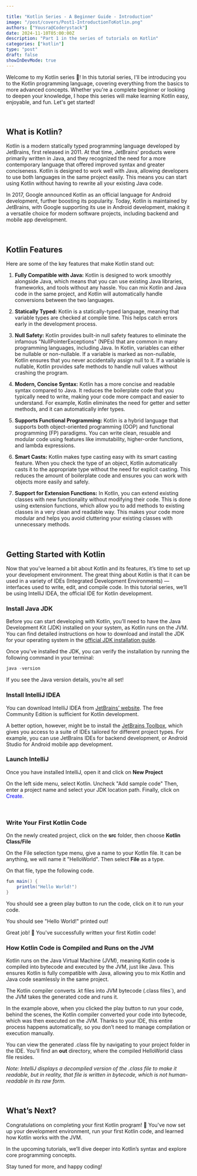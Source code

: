 ```yaml
---

title: "Kotlin Series - A Beginner Guide - Introduction"
image: "/post/covers/Post1-IntroductionToKotlin.png"
authors: ["Yousra@Coderystack"]
date: 2024-11-10T05:00:00Z
description: "Part 1 in the series of tutorials on Kotlin"
categories: ["kotlin"]
type: "post"
draft: false
showInDevMode: true
---
```


Welcome to my Kotlin series 👋! In this tutorial series, I'll be introducing you to the Kotlin programming language, covering everything from the basics to more advanced concepts.
Whether you're a complete beginner or looking to deepen your knowledge, I hope this series will make learning Kotlin easy, enjoyable, and fun. Let's get started!  

&nbsp;

## What is Kotlin?
Kotlin is a modern statically typed programming language developed by JetBrains, first released in 2011. At that time, JetBrains' products were primarily written in Java, 
and they recognized the need for a more contemporary language that offered improved syntax and greater conciseness. Kotlin is designed to work well with Java, allowing 
developers to use both languages in the same project easily. This means you can start using Kotlin without having to rewrite all your existing Java code. 

In 2017, Google announced Kotlin as an official language for Android development, further boosting its popularity. 
Today, Kotlin is maintained by JetBrains, with Google supporting its use in Android development, making it a versatile choice for modern software projects, including backend and mobile app development.

&nbsp;


## Kotlin Features
Here are some of the key features that make Kotlin stand out:

1. **Fully Compatible with Java:** Kotlin is designed to work smoothly alongside Java, which means that you can use existing Java libraries, frameworks, and tools without any hassle. You can mix Kotlin and Java code in the same project, and Kotlin will automatically handle conversions between the two languages. 

2. **Statically Typed:** Kotlin is a statically-typed language, meaning that variable types are checked at compile time. This helps catch errors early in the development process. 

3. **Null Safety:** Kotlin provides built-in null safety features to eliminate the infamous "NullPointerExceptions" (NPEs) that are common in many programming languages, including Java. In Kotlin, variables can either be nullable or non-nullable. If a variable is marked as non-nullable, Kotlin ensures that you never accidentally assign null to it. If a variable is nullable, Kotlin provides safe methods to handle null values without crashing the program.

4. **Modern, Concise Syntax:** Kotlin has a more concise and readable syntax compared to Java. It reduces the boilerplate code that you typically need to write, making your code more compact and easier to understand. For example, Kotlin eliminates the need for getter and setter methods, and it can automatically infer types.

5. **Supports Functional Programming:** Kotlin is a hybrid language that supports both object-oriented programming (OOP) and functional programming (FP) paradigms. You can write clean, resuable and modular code using features like immutability, higher-order functions, and lambda expressions.  

6. **Smart Casts:** Kotlin makes type casting easy with its smart casting feature. When you check the type of an object, Kotlin automatically casts it to the appropriate type without the need for explicit casting. This reduces the amount of boilerplate code and ensures you can work with objects more easily and safely.


7. **Support for Extension Functions:** In Kotlin, you can extend existing classes with new functionality without modifying their code. This is done using extension functions, which allow you to add methods to existing classes in a very clean and readable way. This makes your code more modular and helps you avoid cluttering your existing classes with unnecessary methods.


&nbsp;


## Getting Started with Kotlin

Now that you’ve learned a bit about Kotlin and its features, it’s time to set up your development environment. The great thing about Kotlin is that it can be used in a variety of IDEs (Integrated Development Environments) — interfaces used to write, edit, and compile code. In this tutorial series, we’ll be using IntelliJ IDEA, the official IDE for Kotlin development.


### Install Java JDK
Before you can start developing with Kotlin, you’ll need to have the Java Development Kit (JDK) installed on your system, as Kotlin runs on the JVM. You can find detailed instructions on how to download and install the JDK for your operating system in the [official JDK installation guide](https://www.oracle.com/java/technologies/downloads/).

Once you've installed the JDK, you can verify the installation by running the following command in your terminal:

```java
java -version
```

If you see the Java version details, you’re all set!


### Install IntelliJ IDEA
You can download IntelliJ IDEA from [JetBrains’ website](https://www.jetbrains.com/idea/download). The free Community Edition is sufficient for Kotlin development.

A better option, however, might be to install the [JetBrains Toolbox](https://www.jetbrains.com/toolbox-app/), which gives you access to a suite of IDEs tailored for different project types. For example, you can use JetBrains IDEs for backend development, or Android Studio for Android mobile app development.


### Launch IntelliJ
Once you have installed IntelliJ, open it and click on **New Project** 
<Picture src="/post/post1/NewProjectIntelliJ.png" alt="NewProjectIntelliJ" width="400" height="350"/>


On the left side menu, select Kotlin.
Uncheck "Add sample code" 
Then, enter a project name and select your JDK location path.
Finally, click on <span style="color: blue;">Create</span>.
<Picture src="/post/post1/NewProjectDetail.png" alt="NewProjectDetail" width="400" height="350"/>


&nbsp;

### Write Your First Kotlin Code
On the newly created project, click on the **src** folder, then choose **Kotlin Class/File** <br/> 
<Picture src="/post/post1/KotlinFirstCode.png" alt="KotlinFirstCode" width="400" height="350"/>


On the File selection type menu, give a name to your Kotlin file. It can be anything, we will name it "HelloWorld". Then select **File** as a type. 
<Picture src="/post/post1/KotlinFirstCodeFileType.png" alt="KotlinFirstCodeFileType" width="400" height="350"/>

On that file, type the following code.

```java title="HelloWorld.kt"
fun main() {
    println("Hello World!")
}
```

You should see a green play button to run the code, click on it to run your code.
<Picture src="/post/post1/PlayButtonRunCode.png" alt="PlayButtonRunCode" width="400" height="350"/>


You should see "Hello World!" printed out!

Great job! 🎉 You've successfully written your first Kotlin code!


### How Kotlin Code is Compiled and Runs on the JVM

Kotlin runs on the Java Virtual Machine (JVM), meaning Kotlin code is compiled into bytecode and executed by the JVM, just like Java. 
This ensures Kotlin is fully compatible with Java, allowing you to mix Kotlin and Java code seamlessly in the same project. 

The Kotlin compiler converts .kt files into JVM bytecode (.class files`), and the JVM takes the generated code and runs it.

In the example above, when you clicked the play button to run your code, behind the scenes, the Kotlin compiler 
converted your code into bytecode, which was then executed on the JVM. Thanks to your IDE, this entire process happens automatically, so you don’t 
need to manage compilation or execution manually.

You can view the generated .class file by navigating to your project folder in the IDE. You’ll find an **out** directory, where the compiled
HelloWorld class file resides.

<Picture src="/post/post1/ByteCode.png" alt="ByteCodeExample" width="600" height="350"/>

*Note: IntelliJ displays a decompiled version of the .class file to make it readable, but in reality, that file is written in bytecode, 
which is not human-readable in its raw form.*


&nbsp;

## What’s Next?
Congratulations on completing your first Kotlin program! 🎉 You've now set up your development environment, run your first Kotlin code, and learned 
how Kotlin works with the JVM.

In the upcoming tutorials, we’ll dive deeper into Kotlin’s syntax and explore core programming concepts.

Stay tuned for more, and happy coding!